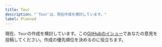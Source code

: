 ```yaml
---
title: Tour
description: "`Tour`は、現在作成を検討しています。"
label: Planned
---
```


現在、`Tour`の作成を検討しています。この[GitHubのイシュー](https://github.com/yamada-ui/yamada-ui/issues/992)であなたの意見を投稿してください。作成の優先順位を決めるのに役立ちます。
